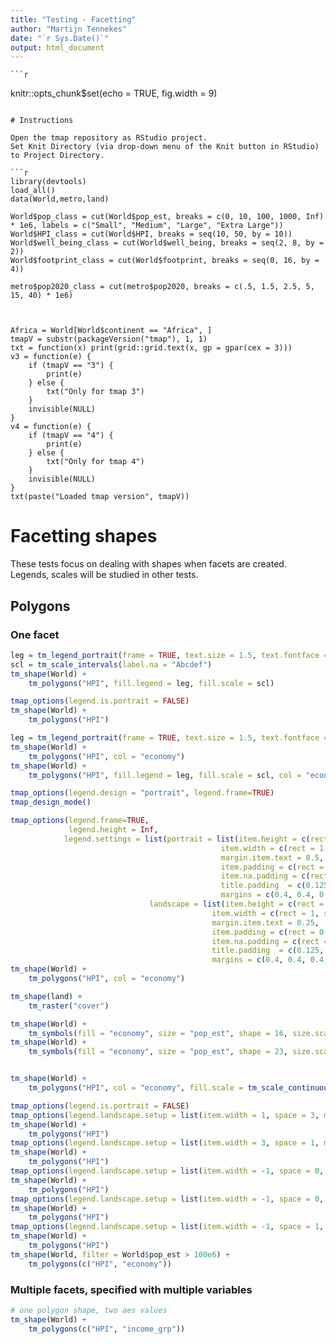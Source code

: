 ```yaml
---
title: "Testing - Facetting"
author: "Martijn Tennekes"
date: "`r Sys.Date()`"
output: html_document
---
```

	
	```r
knitr::opts_chunk$set(echo = TRUE, fig.width = 9)
```

# Instructions

Open the tmap repository as RStudio project.
Set Knit Directory (via drop-down menu of the Knit button in RStudio) to Project Directory.

```r
library(devtools)
load_all()
data(World,metro,land)

World$pop_class = cut(World$pop_est, breaks = c(0, 10, 100, 1000, Inf) * 1e6, labels = c("Small", "Medium", "Large", "Extra Large"))					   
World$HPI_class = cut(World$HPI, breaks = seq(10, 50, by = 10))
World$well_being_class = cut(World$well_being, breaks = seq(2, 8, by = 2))
World$footprint_class = cut(World$footprint, breaks = seq(0, 16, by = 4))

metro$pop2020_class = cut(metro$pop2020, breaks = c(.5, 1.5, 2.5, 5, 15, 40) * 1e6)



Africa = World[World$continent == "Africa", ]
tmapV = substr(packageVersion("tmap"), 1, 1)
txt = function(x) print(grid::grid.text(x, gp = gpar(cex = 3)))
v3 = function(e) {
	if (tmapV == "3") {
		print(e)
	} else {
		txt("Only for tmap 3")
	}
	invisible(NULL)
}
v4 = function(e) {
	if (tmapV == "4") {
		print(e)
	} else {
		txt("Only for tmap 4")
	}
	invisible(NULL)
}
txt(paste("Loaded tmap version", tmapV))
```

# Facetting shapes

These tests focus on dealing with shapes when facets are created.
Legends, scales will be studied in other tests.

## Polygons

### One facet

```r
leg = tm_legend_portrait(frame = TRUE, text.size = 1.5, text.fontface = "italic", text.fontfamily = "DejaVu Serif")
scl = tm_scale_intervals(label.na = "Abcdef")
tm_shape(World) +
	tm_polygons("HPI", fill.legend = leg, fill.scale = scl)
```

```r
tmap_options(legend.is.portrait = FALSE)
tm_shape(World) +
	tm_polygons("HPI")
```


```r
leg = tm_legend_portrait(frame = TRUE, text.size = 1.5, text.fontface = "italic", text.fontfamily = "DejaVu Serif")
tm_shape(World) +
	tm_polygons("HPI", col = "economy")
tm_shape(World) +
	tm_polygons("HPI", fill.legend = leg, fill.scale = scl, col = "economy", col.legend = tm_legend_portrait(position = tm_lp_out(h="right", v="center")))
```


```r
tmap_options(legend.design = "portrait", legend.frame=TRUE)
tmap_design_mode()

tmap_options(legend.frame=TRUE,
			 legend.height = Inf,
			legend.settings = list(portrait = list(item.height = c(rect = -1, symbols = 1, gradient = 1.8),
											   item.width = c(rect = 1, symbols = 1, gradient = 1),
											   margin.item.text = 0.5,
											   item.padding = c(rect = 0.2, symbols = 0.3, gradient = 0),
											   item.na.padding = c(rect = 0.4, symbols = 0.3, gradient = 0.3),
											   title.padding  = c(0.125, 0, 0.25, 0),
											   margins = c(0.4, 0.4, 0.75, 0.4)),
							   landscape = list(item.height = c(rect = 1, symbols = 1, gradient = 1.8),
							   				 item.width = c(rect = 1, symbols = 1, gradient = 1),
							   				 margin.item.text = 0.25,
							   				 item.padding = c(rect = 0.2, symbols = 0.3, gradient = 0),
							   				 item.na.padding = c(rect = 0.2, symbols = 0.3, gradient = 0.3),
							   				 title.padding  = c(0.125, 0, 0.25, 0),
							   				 margins = c(0.4, 0.4, 0.4, 0.4))))
tm_shape(World) +
	tm_polygons("HPI", col = "economy")

tm_shape(land) +
	tm_raster("cover")

tm_shape(World) +
	tm_symbols(fill = "economy", size = "pop_est", shape = 16, size.scale = tm_scale_continuous(values.scale = 3))
tm_shape(World) +
	tm_symbols(fill = "economy", size = "pop_est", shape = 23, size.scale = tm_scale_continuous(values.scale = 3))


tm_shape(World) +
	tm_polygons("HPI", col = "economy", fill.scale = tm_scale_continuous())

```


```r
tmap_options(legend.is.portrait = FALSE)
tmap_options(legend.landscape.setup = list(item.width = 1, space = 3, margin = 1))
tm_shape(World) +
	tm_polygons("HPI")
tmap_options(legend.landscape.setup = list(item.width = 3, space = 1, margin = 1))
tm_shape(World) +
	tm_polygons("HPI")
tmap_options(legend.landscape.setup = list(item.width = -1, space = 0, margin = 1))
tm_shape(World) +
	tm_polygons("HPI")
tmap_options(legend.landscape.setup = list(item.width = -1, space = 0, margin = 0))
tm_shape(World) +
	tm_polygons("HPI")
tmap_options(legend.landscape.setup = list(item.width = -1, space = 1, margin = 0))
tm_shape(World) +
	tm_polygons("HPI")
tm_shape(World, filter = World$pop_est > 100e6) +
	tm_polygons(c("HPI", "economy"))

```




### Multiple facets, specified with multiple variables

```r
# one polygon shape, two aes values
tm_shape(World) +
	tm_polygons(c("HPI", "income_grp"))
```

